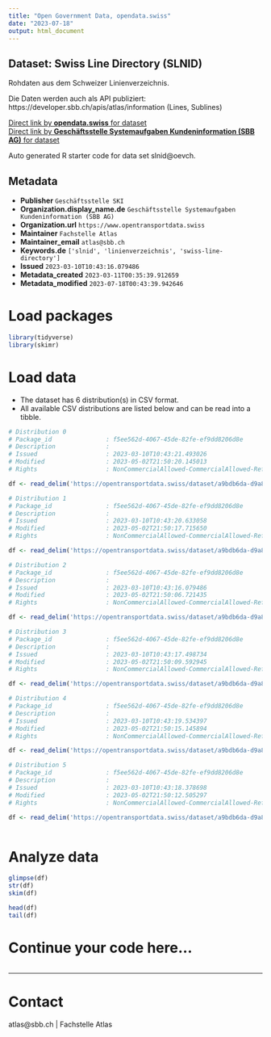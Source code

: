 ```yaml
---
title: "Open Government Data, opendata.swiss"
date: "2023-07-18"
output: html_document
---
```


## Dataset: Swiss Line Directory (SLNID)

Rohdaten aus dem Schweizer Linienverzeichnis. 

Die Daten werden auch als API publiziert:
https://developer.sbb.ch/apis/atlas/information (Lines, Sublines)

[Direct link by **opendata.swiss** for dataset](https://opendata.swiss/de/dataset/swiss-line-directory-slnid)<br>
[Direct link by **Geschäftsstelle Systemaufgaben Kundeninformation (SBB AG)** for dataset](https://opentransportdata.swiss/dataset/slnid)

Auto generated R starter code for data set slnid@oevch.

## Metadata

- **Publisher** `Geschäftsstelle SKI`
- **Organization.display_name.de** `Geschäftsstelle Systemaufgaben Kundeninformation (SBB AG)`
- **Organization.url** `https://www.opentransportdata.swiss`
- **Maintainer** `Fachstelle Atlas`
- **Maintainer_email** `atlas@sbb.ch`
- **Keywords.de** `['slnid', 'linienverzeichnis', 'swiss-line-directory']`
- **Issued** `2023-03-10T10:43:16.079486`
- **Metadata_created** `2023-03-11T00:35:39.912659`
- **Metadata_modified** `2023-07-18T00:43:39.942646`


# Load packages

```r

library(tidyverse)
library(skimr)

```

# Load data

-   The dataset has 6 distribution(s) in CSV format.
-   All available CSV distributions are listed below and can be read into a tibble.

```r

# Distribution 0
# Package_id               : f5ee562d-4067-45de-82fe-ef9dd8206d8e
# Description              : 
# Issued                   : 2023-03-10T10:43:21.493026
# Modified                 : 2023-05-02T21:50:20.145013
# Rights                   : NonCommercialAllowed-CommercialAllowed-ReferenceRequired

df <- read_delim('https://opentransportdata.swiss/dataset/a9bdb6da-d9a8-4853-a3ab-7dace939969f/resource/fbacf1fc-c0f8-4f51-875c-a66f37285594/download/future_timetable_subline.csv')

# Distribution 1
# Package_id               : f5ee562d-4067-45de-82fe-ef9dd8206d8e
# Description              : 
# Issued                   : 2023-03-10T10:43:20.633058
# Modified                 : 2023-05-02T21:50:17.715650
# Rights                   : NonCommercialAllowed-CommercialAllowed-ReferenceRequired

df <- read_delim('https://opentransportdata.swiss/dataset/a9bdb6da-d9a8-4853-a3ab-7dace939969f/resource/3561edbf-d2f1-4aab-b111-231bbcd94f12/download/future_timetable_line.csv')

# Distribution 2
# Package_id               : f5ee562d-4067-45de-82fe-ef9dd8206d8e
# Description              : 
# Issued                   : 2023-03-10T10:43:16.079486
# Modified                 : 2023-05-02T21:50:06.721435
# Rights                   : NonCommercialAllowed-CommercialAllowed-ReferenceRequired

df <- read_delim('https://opentransportdata.swiss/dataset/a9bdb6da-d9a8-4853-a3ab-7dace939969f/resource/468c9609-a16b-4334-ac2d-083f02058f04/download/actual_date_line.csv')

# Distribution 3
# Package_id               : f5ee562d-4067-45de-82fe-ef9dd8206d8e
# Description              : 
# Issued                   : 2023-03-10T10:43:17.498734
# Modified                 : 2023-05-02T21:50:09.592945
# Rights                   : NonCommercialAllowed-CommercialAllowed-ReferenceRequired

df <- read_delim('https://opentransportdata.swiss/dataset/a9bdb6da-d9a8-4853-a3ab-7dace939969f/resource/54351df6-8c9e-41d7-9359-65960925c78d/download/actual_date_subline.csv')

# Distribution 4
# Package_id               : f5ee562d-4067-45de-82fe-ef9dd8206d8e
# Description              : 
# Issued                   : 2023-03-10T10:43:19.534397
# Modified                 : 2023-05-02T21:50:15.145894
# Rights                   : NonCommercialAllowed-CommercialAllowed-ReferenceRequired

df <- read_delim('https://opentransportdata.swiss/dataset/a9bdb6da-d9a8-4853-a3ab-7dace939969f/resource/e4dfb44a-31b0-4a8d-880c-6eab0e13e0dd/download/full_subline.csv')

# Distribution 5
# Package_id               : f5ee562d-4067-45de-82fe-ef9dd8206d8e
# Description              : 
# Issued                   : 2023-03-10T10:43:18.378698
# Modified                 : 2023-05-02T21:50:12.505297
# Rights                   : NonCommercialAllowed-CommercialAllowed-ReferenceRequired

df <- read_delim('https://opentransportdata.swiss/dataset/a9bdb6da-d9a8-4853-a3ab-7dace939969f/resource/5bbe4c9b-ffe8-4ef9-a1b0-63966556bcb2/download/full_line.csv')



```

# Analyze data

```r

glimpse(df)
str(df)
skim(df)

head(df)
tail(df)

```

# Continue your code here...

```r

```

------------------------------------------------------------------------

# Contact

atlas@sbb.ch | Fachstelle Atlas
